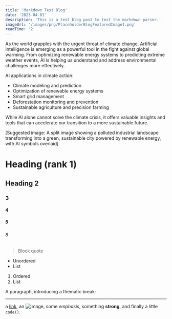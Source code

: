 ```yaml
---
title: 'Markdown Test Blog'
date: '2023-04-01'
description: 'This is a test blog post to test the markdown parser.'
imageUrl: '/images/png/PlaceholderBlogFeaturedImage1.png'
readTime: '2'
---
```



<p className="text-lg">
As the world grapples with the urgent threat of climate change, Artificial Intelligence is emerging as a powerful tool in the fight against global warming. From optimizing renewable energy systems to predicting extreme weather events, AI is helping us understand and address environmental challenges more effectively.
</p>

AI applications in climate action:

- Climate modeling and prediction
- Optimization of renewable energy systems
- Smart grid management
- Deforestation monitoring and prevention
- Sustainable agriculture and precision farming

While AI alone cannot solve the climate crisis, it offers valuable insights and tools that can accelerate our transition to a more sustainable future.

[Suggested image: A split image showing a polluted industrial landscape transforming into a green, sustainable city powered by renewable energy, with AI symbols overlaid]

# Heading (rank 1)
## Heading 2
### 3
#### 4
##### 5
###### 6

> Block quote

* Unordered
* List

1. Ordered
2. List

A paragraph, introducing a thematic break:

---

<CodeBlock />

a [link](https://example.com), an ![image](/images/png/PlaceholderBlogFeaturedImage1.png), some *emphasis*,
something **strong**, and finally a little `code()`.

